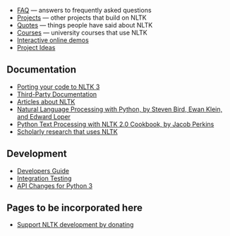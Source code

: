 * [[FAQ]] &mdash; answers to frequently asked questions
* [[Projects]] &mdash; other projects that build on NLTK
* [[Quotes]] &mdash; things people have said about NLTK
* [http://tinyurl.com/nltk-courses Courses] &mdash; university courses that use NLTK
* [http://text-processing.com/demo/ Interactive online demos]
* [http://wu.ourproject.org/moin/projects/nltk/ProjectIdeas Project Ideas]

== Documentation ==

* [[Porting your code to NLTK 3]]
* [[Third-Party Documentation]]
* [[Articles about NLTK]]
* [http://nltk.org/book Natural Language Processing with Python, by Steven Bird, Ewan Klein, and Edward Loper]
* [https://www.packtpub.com/python-text-processing-with-nltk-2-0-cookbook/book Python Text Processing with NLTK 2.0 Cookbook, by Jacob Perkins]
* [http://scholar.google.com.au/scholar?q=NLTK Scholarly research that uses NLTK]

== Development ==

* [[Developers Guide]]
* [[Integration Testing]]
* [[API Changes for Python 3]]

== Pages to be incorporated here ==

* [https://www.paypal.com/cgi-bin/webscr?cmd=_s-xclick&hosted_button_id=1140248 Support NLTK development by donating]